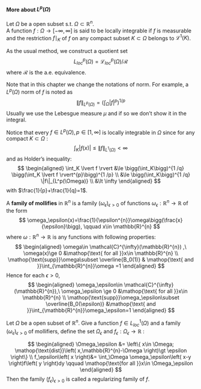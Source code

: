 #### More about $L^p(\Omega)$ 

::: {.definition  name="Locally integrable"}

Let $\Omega$ be a open subset s.t. $\Omega\subset \mathbb{R}^{n}$.  
A function $f:\Omega\to [-\infty,\infty]$ is said to be locally integrable if $f$ is measurable and the restriction $f\mid _K$ of $f$ on any compact subset $K\subset \Omega$ belongs to $\mathcal{L}^{1}(K)$.  

As the usual method, we construct a quotient set 
$$ 
L^p_{loc}(\Omega)=\mathcal{L}^{p}_{loc}(\Omega)/\mathcal{R}
$$
where $\mathcal{R}$ is the a.e. equivalence.

:::

Note that in this chapter we change the notations of norm. For example, a $L^p(\Omega)$ norm of $f$ is noted as 
$$ 
\|f\|_{L^p(\Omega)}=\bigg(\int_\Omega \lvert f \rvert^{p}\bigg)^{1 /p}
$$
Usually we use the Lebesgue measure $\mu$ and if so we don't show it in the integral.

Notice that every $f\in L^p(\Omega),p \in [1,\infty]$ is locally integrable in $\Omega$ since for any compact $K\subset \Omega$ :
$$ 
\int_K \lvert f(x) \rvert \le \|f\|_{L^1(\Omega)}\lt \infty
$$
and as Holder's inequality:
$$ 
\begin{aligned}
    \int_K \lvert f \rvert &\le \bigg(\int_K\bigg)^{1 /q} \bigg(\int_K \lvert f \rvert^{p}\bigg)^{1 /p} \\
    &\le \bigg(\int_K\bigg)^{1 /q} \|f\|_{L^p(\Omega)} \\
    &\lt \infty
\end{aligned}
$$
with $\frac{1}{p}+\frac{1}{q}=1$.

::: {.definition  name="family of mollifiers"}

A **family of mollifies** in $\mathbb{R}^{n}$ is a family $(\omega_\epsilon)_{\epsilon\gt 0}$ of functions $\omega_\epsilon:\mathbb{R}^{n}\to \mathbb{R}$ of the form
$$ 
\omega_\epsilon(x)=\frac{1}{\epsilon^{n}}\omega\bigg(\frac{x}{\epsilon}\bigg), \qquad x\in \mathbb{R}^{n}
$$
where $\omega:\mathbb{R}^{n}\to \mathbb{R}$ is any functions with following properties:
$$ 
\begin{aligned}
    \omega\in \mathcal{C}^{\infty}(\mathbb{R}^{n}) ,\ \omega(x)\ge 0 &\mathop{\text{ for all }}x\in \mathbb{R}^{n} \\
    \mathop{\text{supp}}\omega\subset \overline{B_0(1)} & \mathop{\text{ and }}\int_{\mathbb{R}^{n}}\omega =1
\end{aligned}
$$
Hence for each $\epsilon\gt 0$,
$$ 
\begin{aligned}
    \omega_\epsilon\in \mathcal{C}^{\infty}(\mathbb{R}^{n}),\ \omega_\epsilon \ge 0 &\mathop{\text{ for all }}x\in \mathbb{R}^{n} \\
    \mathop{\text{supp}}\omega_\epsilon\subset \overline{B_0(\epsilon)} &\mathop{\text{ and }}\int_{\mathbb{R}^{n}}\omega_\epsilon=1
\end{aligned}
$$
:::

::: {.definition  name="regularizing family of $f$"}

Let $\Omega$ be a open subset of $\mathbb{R}^{n}$. Give a function $f\in L^1_{loc}(\Omega)$ and a family $\left( \omega_\epsilon \right)_{\epsilon\gt 0}$ of mollifiers, define the set $\Omega_\epsilon$ and $f_\epsilon:\Omega_\epsilon\to \mathbb{R}$ :

$$ 
\begin{aligned}
    \Omega_\epsilon &= \left\{ x\in \Omega; \mathop{\text{dist}}\left( x,\mathbb{R}^{n}-\Omega \right)\gt \epsilon \right\} \\
    f_\epsilon\left( x \right)&= \int_\Omega \omega_\epsilon\left( x-y \right)f\left( y \right)dy \qquad \mathop{\text{for all }}x\in \Omega_\epsilon
\end{aligned}
$$
Then the family $\left( f_\epsilon \right)_{\epsilon\gt 0}$ is called a regularizing family of $f$.

:::





















